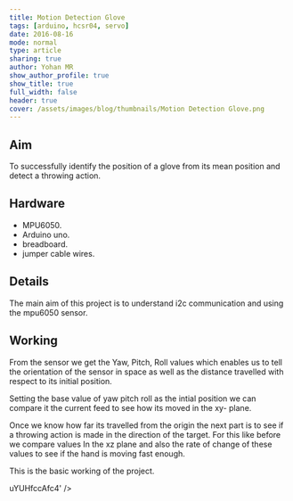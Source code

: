 ```yaml
---
title: Motion Detection Glove
tags: [arduino, hcsr04, servo]
date: 2016-08-16
mode: normal
type: article
sharing: true
author: Yohan MR
show_author_profile: true
show_title: true
full_width: false
header: true
cover: /assets/images/blog/thumbnails/Motion Detection Glove.png
---
```


## Aim

To successfully identify the position of a glove from its mean position and detect a throwing action.

## Hardware

- MPU6050.
- Arduino uno.
- breadboard.
- jumper cable wires.

## Details

The main aim of this project is to understand i2c communication and using the mpu6050 sensor.

## Working

From the sensor we get the Yaw, Pitch, Roll values which enables us to tell the orientation of the sensor in space as well as the distance travelled with respect to its initial position.

Setting the base value of yaw pitch roll as the intial position we can compare it the current feed to see how its moved in the xy- plane.

Once we know how far its travelled from the origin the next part is to see if a throwing action is made in the direction of the target. For this like before we compare values In the xz plane and also the rate of change of these values to see if the hand is moving fast enough.

This is the basic working of the project.

<EmbedItem url="https://www.youtube.com/embed/uYUHfccAfc4" />
uYUHfccAfc4' />

